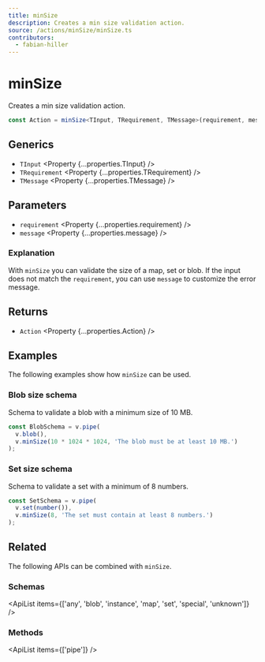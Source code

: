 ```yaml
---
title: minSize
description: Creates a min size validation action.
source: /actions/minSize/minSize.ts
contributors:
  - fabian-hiller
---
```



# minSize

Creates a min size validation action.

```ts
const Action = minSize<TInput, TRequirement, TMessage>(requirement, message);
```

## Generics

- `TInput` <Property {...properties.TInput} />
- `TRequirement` <Property {...properties.TRequirement} />
- `TMessage` <Property {...properties.TMessage} />

## Parameters

- `requirement` <Property {...properties.requirement} />
- `message` <Property {...properties.message} />

### Explanation

With `minSize` you can validate the size of a map, set or blob. If the input does not match the `requirement`, you can use `message` to customize the error message.

## Returns

- `Action` <Property {...properties.Action} />

## Examples

The following examples show how `minSize` can be used.

### Blob size schema

Schema to validate a blob with a minimum size of 10 MB.

```ts
const BlobSchema = v.pipe(
  v.blob(),
  v.minSize(10 * 1024 * 1024, 'The blob must be at least 10 MB.')
);
```

### Set size schema

Schema to validate a set with a minimum of 8 numbers.

```ts
const SetSchema = v.pipe(
  v.set(number()),
  v.minSize(8, 'The set must contain at least 8 numbers.')
);
```

## Related

The following APIs can be combined with `minSize`.

### Schemas

<ApiList
  items={['any', 'blob', 'instance', 'map', 'set', 'special', 'unknown']}
/>

### Methods

<ApiList items={['pipe']} />
